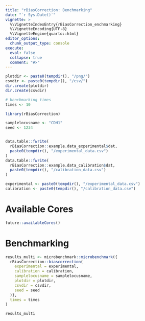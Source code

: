 ```yaml
---
title: "rBiasCorrection: Benchmarking"
date: "`r Sys.Date()`"
vignette: >
  %\VignetteIndexEntry{rBiasCorrection_enchmarking}
  %\VignetteEncoding{UTF-8}
  %\VignetteEngine{quarto::html}
editor_options: 
  chunk_output_type: console
execute:
  eval: false
  collapse: true
  comment: "#>"
---
```


```r
plotdir <- paste0(tempdir(), "/png/")
csvdir <- paste0(tempdir(), "/csv/")
dir.create(plotdir)
dir.create(csvdir)

# benchmarking times
times <- 10
```

```r
library(rBiasCorrection)

samplelocusname <- "CDH1"
seed <- 1234


data.table::fwrite(
  rBiasCorrection::example.data_experimental$dat,
  paste0(tempdir(), "/experimental_data.csv")
)
data.table::fwrite(
  rBiasCorrection::example.data_calibration$dat,
  paste0(tempdir(), "/calibration_data.csv")
)

experimental <- paste0(tempdir(), "/experimental_data.csv")
calibration <- paste0(tempdir(), "/calibration_data.csv")
```


# Available Cores

```r
future::availableCores()
```

# Benchmarking

```r
results_multi <- microbenchmark::microbenchmark({
  rBiasCorrection::biascorrection(
    experimental = experimental,
    calibration = calibration,
    samplelocusname = samplelocusname,
    plotdir = plotdir,
    csvdir = csvdir,
    seed = seed
  )},
  times = times
)
```

```r
results_multi
```
